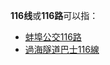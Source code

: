 {{线路名消歧义}}
'''116线'''或'''116路'''可以指：
* [[蚌埠公交116路|蚌埠公交116路]]
* [[過海隧道巴士116線|過海隧道巴士116線]]

{{disambig|cat=四字路线名消歧义}}